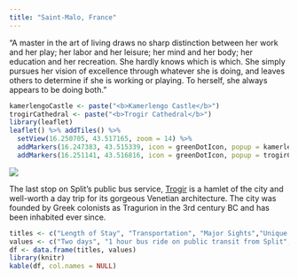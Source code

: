 ```yaml
---
title: "Saint-Malo, France"
---
```


“A master in the art of living draws no sharp distinction between her work and her play; her labor and her leisure; her mind and her body; her education and her recreation. She hardly knows which is which. She simply pursues her vision of excellence through whatever she is doing, and leaves others to determine if she is working or playing. To herself, she always appears to be doing both.”

```r
kamerlengoCastle <- paste("<b>Kamerlengo Castle</b>")
trogirCathedral <- paste("<b>Trogir Cathedral</b>")
library(leaflet)
leaflet() %>% addTiles() %>%
  setView(16.250705, 43.517165, zoom = 14) %>%
  addMarkers(16.247383, 43.515339, icon = greenDotIcon, popup = kamerlengoCastle) %>% # Kamerlengo Castle
  addMarkers(16.251141, 43.516816, icon = greenDotIcon, popup = trogirCathedral) # Trogir Cathedral
```

![](./images/SaintMalo/saintmalo17.png)

The last stop on Split's public bus service, [Trogir](https://en.wikipedia.org/wiki/Trogir) is a hamlet of the city and well-worth a day trip for its gorgeous Venetian architecture. The city was founded by Greek colonists as Tragurion in the 3rd century BC and has been inhabited ever since.

```r
titles <- c("Length of Stay", "Transportation", "Major Sights","Unique Foods", "Restaurant Recommendations")
values <- c("Two days", "1 hour bus ride on public transit from Split", "Trogir Cathedral, Kamerlengo Castle", "Pašticada", "N/A")
df <- data.frame(titles, values)
library(knitr)
kable(df, col.names = NULL)
```